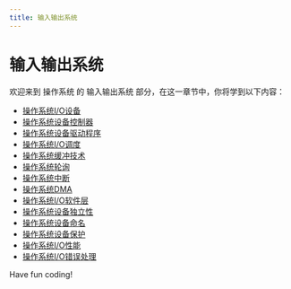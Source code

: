 ```yaml
---
title: 输入输出系统
---
```


# 输入输出系统

欢迎来到 操作系统 的 输入输出系统 部分，在这一章节中，你将学到以下内容：

- [操作系统I/O设备](./0-operating-system-io-device.mdx)
- [操作系统设备控制器](./1-operating-system-device-controller.mdx)
- [操作系统设备驱动程序](./2-operating-system-device-drivers.mdx)
- [操作系统I/O调度](./3-operating-system-io-scheduling.mdx)
- [操作系统缓冲技术](./4-operating-system-buffering-technology.mdx)
- [操作系统轮询](./5-operating-system-polling.mdx)
- [操作系统中断](./6-operating-system-outage.mdx)
- [操作系统DMA](./7-operating-system-dma.mdx)
- [操作系统I/O软件层](./8-operating-system-io-software-layer.mdx)
- [操作系统设备独立性](./9-operating-system-device-independence.mdx)
- [操作系统设备命名](./10-operating-system-device-naming.mdx)
- [操作系统设备保护](./11-operating-system-device-protection.mdx)
- [操作系统I/O性能](./12-operating-system-io-performance.mdx)
- [操作系统I/O错误处理](./13-operating-system-io-error-handling.mdx)

Have fun coding!
